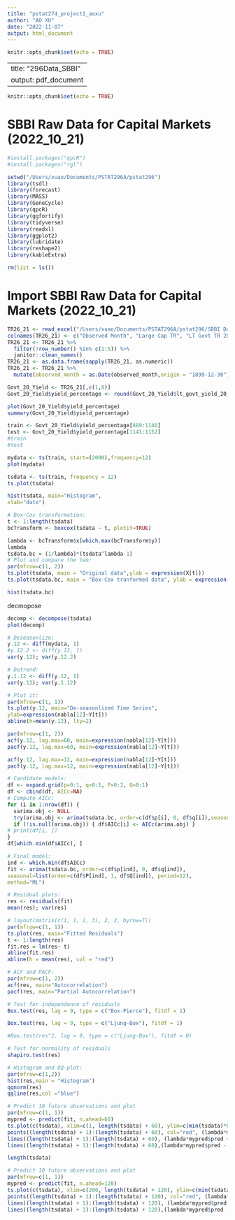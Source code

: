 ```yaml
---
title: "pstat274_project1_aoxu"
author: "AO XU"
date: "2022-11-07"
output: html_document
---
```


```r
knitr::opts_chunk$set(echo = TRUE)
```

---
title: "296Data_SBBI"
output: pdf_document
---

```r
knitr::opts_chunk$set(echo = TRUE)
```

# SBBI Raw Data for Capital Markets (2022_10_21)
```r
#install.packages("qpcR")
#install.packages("rgl")
```

```r
setwd("/Users/xuao/Documents/PSTAT296A/pstat296")
library(tsdl)
library(forecast)
library(MASS)
library(GeneCycle)
library(qpcR)
library(ggfortify)
library(tidyverse)
library(readxl)
library(ggplot2)
library(lubridate)
library(reshape2)
library(kableExtra)
```

```r
rm(list = ls())
```

# Import SBBI Raw Data for Capital Markets (2022_10_21)
```r
TR26_21 <- read_excel("/Users/xuao/Documents/PSTAT296A/pstat296/SBBI Data for Capital Markets (2022_10_21).xlsx", sheet =  "Processed")
colnames(TR26_21) <- c("Observed Month", "Large Cap TR", "LT Govt TR 20 YR","IT Govt TR 5 YR","LT Corp TR 20 YR","T-Bill TR 30 DAY","US CPI/ INFLATION","LT Govt Yield 20 YEAR","IT Govt Yield 5 YEAR")
TR26_21 <- TR26_21 %>%
  filter(!row_number() %in% c(1:5)) %>%
  janitor::clean_names()
TR26_21 <- as.data.frame(sapply(TR26_21, as.numeric))
TR26_21 <- TR26_21 %>%
  mutate(observed_month = as.Date(observed_month,origin = "1899-12-30")) 
```

```r
Govt_20_Yield <- TR26_21[,c(1,8)]
Govt_20_Yield$yield_percentage <- round(Govt_20_Yield$lt_govt_yield_20_year*100, digits = 3)
```

```r
plot(Govt_20_Yield$yield_percentage)
summary(Govt_20_Yield$yield_percentage)
```

```r
train <- Govt_20_Yield$yield_percentage[889:1140]
test <- Govt_20_Yield$yield_percentage[1141:1152]
#train
#test
```

```r
mydata <- ts(train, start=(2000),frequency=12)
plot(mydata)
```
```r
tsdata <- ts(train, frequency = 12) 
ts.plot(tsdata)
```

```r
hist(tsdata, main="Histogram",
xlab="date")
```
```r
# Box-Cox transformation:
t <- 1:length(tsdata)
bcTransform <- boxcox(tsdata ~ t, plotit=TRUE)
```
```r
lambda <- bcTransform$x[which.max(bcTransform$y)]
lambda
tsdata.bc = (1/lambda)*(tsdata^lambda-1)
# Plot and compare the two:
par(mfrow=c(1, 2))
ts.plot(tsdata, main = "Original data",ylab = expression(X[t]))
ts.plot(tsdata.bc, main = "Box-Cox tranformed data", ylab = expression(Y[t]))
```
```r
hist(tsdata.bc)
```
decmopose
```r
decomp <- decompose(tsdata)
plot(decomp)
```

```r
# Deseasonlize:
y.12 <- diff(mydata, 1)
#y.12.2 <- diff(y.12, 1)
var(y.12); var(y.12.2)
```
```r
# Detrend:
y.1.12 <- diff(y.12, 1)
var(y.12); var(y.1.12)
```

```r
# Plot it:
par(mfrow=c(1, 1))
ts.plot(y.12, main="De-seasonlized Time Series",
ylab=expression(nabla[12]~Y[t]))
abline(h=mean(y.12), lty=2)
```
```r
par(mfrow=c(1, 2))
acf(y.12, lag.max=60, main=expression(nabla[12]~Y[t]))
pacf(y.12, lag.max=60, main=expression(nabla[12]~Y[t]))
```
```r
acf(y.12, lag.max=12, main=expression(nabla[12]~Y[t]))
pacf(y.12, lag.max=12, main=expression(nabla[12]~Y[t]))
```
```r
# Candidate models:
df <- expand.grid(p=0:1, q=0:1, P=0:2, Q=0:1)
df <- cbind(df, AICc=NA)
# Compute AICc:
for (i in 1:nrow(df)) {
  sarima.obj <- NULL
  try(arima.obj <- arima(tsdata.bc, order=c(df$p[i], 0, df$q[i]),seasonal=list(order=c(df$P[i], 1, df$Q[i]),period=12),method="ML"))
  if (!is.null(arima.obj)) { df$AICc[i] <- AICc(arima.obj) }
# print(df[i, ])
}
df[which.min(df$AICc), ]
```
```r
# Final model:
ind <- which.min(df$AICc)
fit <- arima(tsdata.bc, order=c(df$p[ind], 0, df$q[ind]),
seasonal=list(order=c(df$P[ind], 1, df$Q[ind]), period=12),
method="ML")
```

```r
# Residual plots:
res <- residuals(fit)
mean(res); var(res)
```

```r
# layout(matrix(c(1, 1, 2, 3), 2, 2, byrow=T))
par(mfrow=c(1, 1))
ts.plot(res, main="Fitted Residuals")
t <- 1:length(res)
fit.res = lm(res~ t)
abline(fit.res)
abline(h = mean(res), col = "red")
```
```r
# ACF and PACF:
par(mfrow=c(1, 2))
acf(res, main="Autocorrelation")
pacf(res, main="Partial Autocorrelation")
```
```r
# Test for independence of residuals
Box.test(res, lag = 9, type = c("Box-Pierce"), fitdf = 1)
```

```r
Box.test(res, lag = 9, type = c("Ljung-Box"), fitdf = 1)
```

```r
#Box.test(res^2, lag = 9, type = c("Ljung-Box"), fitdf = 0)
```
```r
# Test for normality of residuals
shapiro.test(res)
```

```r
# Histogram and QQ-plot:
par(mfrow=c(1,2))
hist(res,main = "Histogram")
qqnorm(res)
qqline(res,col ="blue")
```
```r
# Predict 10 future observations and plot
par(mfrow=c(1, 1))
mypred <- predict(fit, n.ahead=60)
ts.plot(c(tsdata), xlim=c(1, length(tsdata) + 60), ylim=c(min(tsdata)*0.8, max(tsdata)*1.2))
points((length(tsdata) + 1):(length(tsdata) + 60), col="red", (lambda*mypred$pred + 1)^(1/lambda))
lines((length(tsdata) + 1):(length(tsdata) + 60), (lambda*mypred$pred + 1.96*mypred$se + 1)^(1/lambda), lty=2)
lines((length(tsdata) + 1):(length(tsdata) + 60),(lambda*mypred$pred - 1.96*mypred$se + 1)^(1/lambda), lty=2)
```
```r
length(tsdata)
```

```r
# Predict 10 future observations and plot
par(mfrow=c(1, 1))
mypred <- predict(fit, n.ahead=120)
ts.plot(c(tsdata), xlim=c(200, length(tsdata) + 120), ylim=c(min(tsdata)*0.8, max(tsdata)*1.2))
points((length(tsdata) + 1):(length(tsdata) + 120), col="red", (lambda*mypred$pred + 1)^(1/lambda))
lines((length(tsdata) + 1):(length(tsdata) + 120), (lambda*mypred$pred + 1.96*mypred$se + 1)^(1/lambda), lty=2)
lines((length(tsdata) + 1):(length(tsdata) + 120),(lambda*mypred$pred - 1.96*mypred$se + 1)^(1/lambda), lty=2)
```


